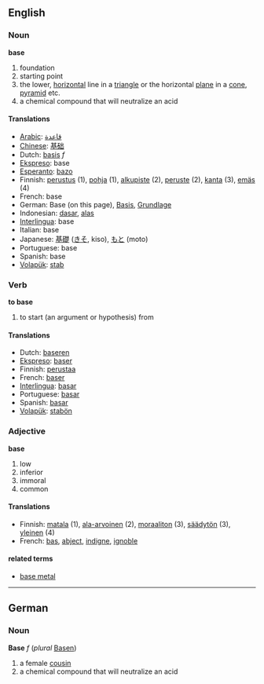 == English ==
=== Noun ===
'''base'''
#foundation
#starting point
#the lower, [[horizontal]] line in a [[triangle]] or the horizontal [[plane]] in a [[cone]], [[pyramid]] etc.
#a chemical compound that will neutralize an acid

==== Translations ====
*[[Arabic]]: [[قاعدة]]
*[[Chinese]]: [[基础]]
*Dutch: [[basis]] ''f''
*[[Ekspreso]]: base
*[[Esperanto]]: [[bazo]]
*Finnish: [[perustus]] (1), [[pohja]] (1), [[alkupiste]] (2), [[peruste]] (2), [[kanta]] (3), [[emäs]] (4)
*French: base 
*German: Base (on this page), [[Basis]], [[Grundlage]]
*Indonesian: [[dasar]], [[alas]]
*[[Interlingua]]: base 
*Italian: base 
*Japanese: [[基礎]] ([[きそ]], kiso), [[もと]] (moto)
*Portuguese: base 
*Spanish: base 
*[[Volapük]]: [[stab]]

=== Verb ===
'''to base'''
#to start (an argument or hypothesis) from

==== Translations ====
*Dutch: [[baseren]]
*[[Ekspreso]]: [[baser]]
*Finnish: [[perustaa]]
*French: [[baser]] 
*[[Interlingua]]: [[basar]] 
*Portuguese: [[basar]] 
*Spanish: [[basar]] 
*[[Volapük]]: [[stabön]]

=== Adjective ===
'''base'''
#low
#inferior
#immoral
#common

==== Translations ====
*Finnish: [[matala]] (1), [[ala-arvoinen]] (2), [[moraaliton]] (3), [[säädytön]] (3), [[yleinen]] (4)
*French: [[bas]], [[abject]], [[indigne]], [[ignoble]]

====related terms====
*[[base metal]]

----
== German ==
=== Noun ===
'''Base''' ''f'' (''plural'' [[Basen]])
# a female [[cousin]]
# a chemical compound that will neutralize an acid